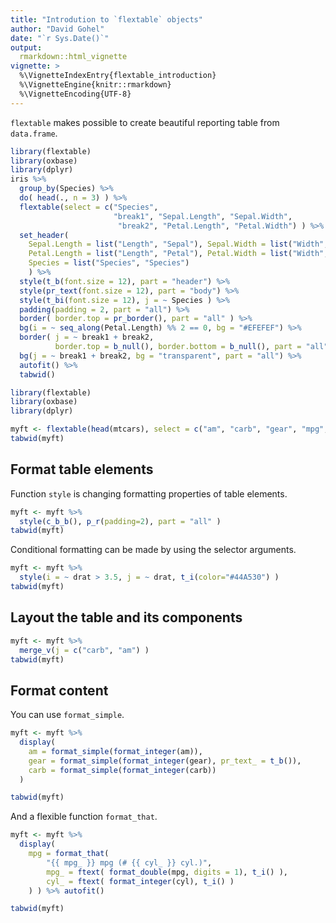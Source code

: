 ```yaml
---
title: "Introdution to `flextable` objects"
author: "David Gohel"
date: "`r Sys.Date()`"
output: 
  rmarkdown::html_vignette
vignette: >
  %\VignetteIndexEntry{flextable_introduction}
  %\VignetteEngine{knitr::rmarkdown}
  %\VignetteEncoding{UTF-8}
---
```


`flextable` makes possible to create beautiful reporting table from `data.frame`. 

```r
library(flextable)
library(oxbase)
library(dplyr)
iris %>% 
  group_by(Species) %>% 
  do( head(., n = 3) ) %>% 
  flextable(select = c("Species", 
                       "break1", "Sepal.Length", "Sepal.Width", 
                        "break2", "Petal.Length", "Petal.Width") ) %>% 
  set_header(
    Sepal.Length = list("Length", "Sepal"), Sepal.Width = list("Width", "Sepal"),
    Petal.Length = list("Length", "Petal"), Petal.Width = list("Width", "Petal"),
    Species = list("Species", "Species")
    ) %>% 
  style(t_b(font.size = 12), part = "header") %>% 
  style(pr_text(font.size = 12), part = "body") %>% 
  style(t_bi(font.size = 12), j = ~ Species ) %>% 
  padding(padding = 2, part = "all") %>% 
  border( border.top = pr_border(), part = "all" ) %>% 
  bg(i = ~ seq_along(Petal.Length) %% 2 == 0, bg = "#EFEFEF") %>% 
  border( j = ~ break1 + break2, 
          border.top = b_null(), border.bottom = b_null(), part = "all" ) %>% 
  bg(j = ~ break1 + break2, bg = "transparent", part = "all") %>% 
  autofit() %>% 
  tabwid()
```


```r
library(flextable)
library(oxbase)
library(dplyr)

myft <- flextable(head(mtcars), select = c("am", "carb", "gear", "mpg", "drat" )) 
tabwid(myft)
```


## Format table elements

Function `style` is changing formatting properties of table elements. 

```r
myft <- myft %>% 
  style(c_b_b(), p_r(padding=2), part = "all" )
tabwid(myft)
```

Conditional formatting can be made by using the selector arguments.

```r
myft <- myft %>% 
  style(i = ~ drat > 3.5, j = ~ drat, t_i(color="#44A530") )
tabwid(myft)
```

## Layout the table and its components

```r

myft <- myft %>%
  merge_v(j = c("carb", "am") )
tabwid(myft)
```



## Format content

You can use `format_simple`. 

```r
myft <- myft %>%
  display(
    am = format_simple(format_integer(am)),
    gear = format_simple(format_integer(gear), pr_text_ = t_b()),
    carb = format_simple(format_integer(carb))
  )

tabwid(myft)
```

And a flexible function `format_that`. 


```r
myft <- myft %>%
  display(
    mpg = format_that(
        "{{ mpg_ }} mpg (# {{ cyl_ }} cyl.)",
        mpg_ = ftext( format_double(mpg, digits = 1), t_i() ),
        cyl_ = ftext( format_integer(cyl), t_i() )
    ) ) %>% autofit() 

tabwid(myft)
```


